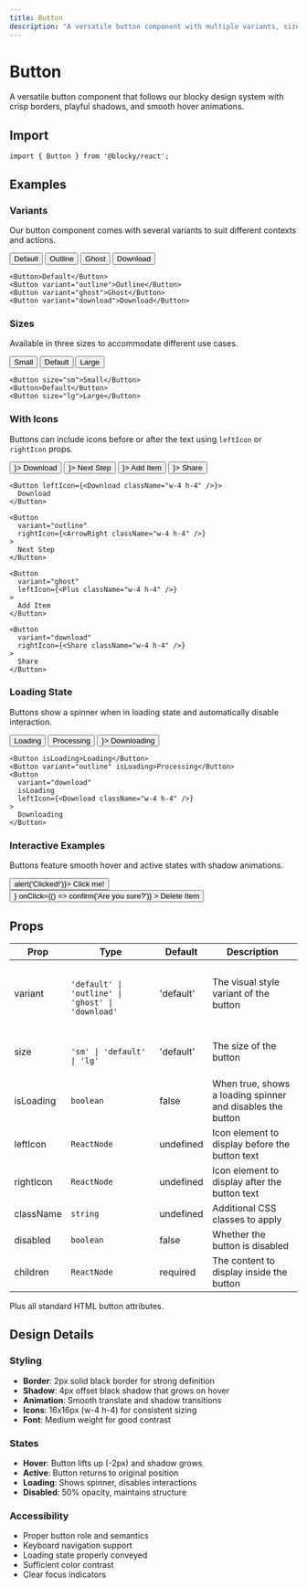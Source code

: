 ```yaml
---
title: Button
description: "A versatile button component with multiple variants, sizes, and icon support."
---
```



# Button

A versatile button component that follows our blocky design system with crisp borders, playful shadows, and smooth hover animations.

## Import

```tsx
import { Button } from '@blocky/react';
```

## Examples

### Variants

Our button component comes with several variants to suit different contexts and actions.

<div className="not-prose flex flex-wrap gap-4 [&>button]:min-w-[120px]">
  <Button>
    Default
  </Button>
  <Button variant="outline">
    Outline
  </Button>
  <Button variant="ghost">
    Ghost
  </Button>
  <Button variant="download">
    Download
  </Button>
</div>

```tsx
<Button>Default</Button>
<Button variant="outline">Outline</Button>
<Button variant="ghost">Ghost</Button>
<Button variant="download">Download</Button>
```

### Sizes

Available in three sizes to accommodate different use cases.

<div className="not-prose flex flex-wrap items-center gap-4">
  <Button size="sm">
    Small
  </Button>
  <Button>
    Default
  </Button>
  <Button size="lg">
    Large
  </Button>
</div>

```tsx
<Button size="sm">Small</Button>
<Button>Default</Button>
<Button size="lg">Large</Button>
```

### With Icons

Buttons can include icons before or after the text using `leftIcon` or `rightIcon` props.

<div className="not-prose flex flex-wrap gap-4">
  <Button leftIcon={<Download className="w-4 h-4" />}>
    Download
  </Button>
  <Button variant="outline" rightIcon={<ArrowRight className="w-4 h-4" />}>
    Next Step
  </Button>
  <Button variant="ghost" leftIcon={<Plus className="w-4 h-4" />}>
    Add Item
  </Button>
  <Button variant="download" rightIcon={<Share className="w-4 h-4" />}>
    Share
  </Button>
</div>

```tsx
<Button leftIcon={<Download className="w-4 h-4" />}>
  Download
</Button>

<Button 
  variant="outline" 
  rightIcon={<ArrowRight className="w-4 h-4" />}
>
  Next Step
</Button>

<Button 
  variant="ghost" 
  leftIcon={<Plus className="w-4 h-4" />}
>
  Add Item
</Button>

<Button 
  variant="download" 
  rightIcon={<Share className="w-4 h-4" />}
>
  Share
</Button>
```

### Loading State

Buttons show a spinner when in loading state and automatically disable interaction.

<div className="not-prose flex flex-wrap gap-4">
  <Button isLoading>
    Loading
  </Button>
  <Button variant="outline" isLoading>
    Processing
  </Button>
  <Button variant="download" isLoading leftIcon={<Download className="w-4 h-4" />}>
    Downloading
  </Button>
</div>

```tsx
<Button isLoading>Loading</Button>
<Button variant="outline" isLoading>Processing</Button>
<Button 
  variant="download" 
  isLoading 
  leftIcon={<Download className="w-4 h-4" />}
>
  Downloading
</Button>
```

### Interactive Examples

Buttons feature smooth hover and active states with shadow animations.

<div className="not-prose flex flex-wrap gap-4">
  <Button className="min-w-[200px]" onClick={() => alert('Clicked!')}>
    Click me!
  </Button>
  <Button 
    variant="outline"
    className="min-w-[200px]"
    leftIcon={<Trash2 className="w-4 h-4" />}
    onClick={() => confirm('Are you sure?')}
  >
    Delete Item
  </Button>
</div>

## Props

<div className="not-prose">
  <div className="rounded-lg border-2 border-border bg-card p-4 my-6 overflow-hidden">
    <div className="overflow-x-auto">
      <table className="w-full border-collapse">
        <thead>
          <tr>
            <th className="border-b-2 border-border bg-muted px-4 py-2 text-left font-bold">Prop</th>
            <th className="border-b-2 border-border bg-muted px-4 py-2 text-left font-bold min-w-[200px]">Type</th>
            <th className="border-b-2 border-border bg-muted px-4 py-2 text-left font-bold">Default</th>
            <th className="border-b-2 border-border bg-muted px-4 py-2 text-left font-bold">Description</th>
          </tr>
        </thead>
        <tbody className="divide-y divide-border">
          <tr>
            <td className="px-4 py-2 font-mono text-sm font-semibold">variant</td>
            <td className="px-4 py-2">
              <code className="text-sm text-green-600 dark:text-green-400 whitespace-nowrap">
                'default' | 'outline' | 'ghost' | 'download'
              </code>
            </td>
            <td className="px-4 py-2 font-mono text-sm">'default'</td>
            <td className="px-4 py-2">The visual style variant of the button</td>
          </tr>
          <tr>
            <td className="px-4 py-2 font-mono text-sm font-semibold">size</td>
            <td className="px-4 py-2">
              <code className="text-sm text-green-600 dark:text-green-400 whitespace-nowrap">
                'sm' | 'default' | 'lg'
              </code>
            </td>
            <td className="px-4 py-2 font-mono text-sm">'default'</td>
            <td className="px-4 py-2">The size of the button</td>
          </tr>
          <tr>
            <td className="px-4 py-2 font-mono text-sm font-semibold">isLoading</td>
            <td className="px-4 py-2">
              <code className="text-sm text-green-600 dark:text-green-400">boolean</code>
            </td>
            <td className="px-4 py-2 font-mono text-sm">false</td>
            <td className="px-4 py-2">When true, shows a loading spinner and disables the button</td>
          </tr>
          <tr>
            <td className="px-4 py-2 font-mono text-sm font-semibold">leftIcon</td>
            <td className="px-4 py-2">
              <code className="text-sm text-green-600 dark:text-green-400">ReactNode</code>
            </td>
            <td className="px-4 py-2 font-mono text-sm">undefined</td>
            <td className="px-4 py-2">Icon element to display before the button text</td>
          </tr>
          <tr>
            <td className="px-4 py-2 font-mono text-sm font-semibold">rightIcon</td>
            <td className="px-4 py-2">
              <code className="text-sm text-green-600 dark:text-green-400">ReactNode</code>
            </td>
            <td className="px-4 py-2 font-mono text-sm">undefined</td>
            <td className="px-4 py-2">Icon element to display after the button text</td>
          </tr>
          <tr>
            <td className="px-4 py-2 font-mono text-sm font-semibold">className</td>
            <td className="px-4 py-2">
              <code className="text-sm text-green-600 dark:text-green-400">string</code>
            </td>
            <td className="px-4 py-2 font-mono text-sm">undefined</td>
            <td className="px-4 py-2">Additional CSS classes to apply</td>
          </tr>
          <tr>
            <td className="px-4 py-2 font-mono text-sm font-semibold">disabled</td>
            <td className="px-4 py-2">
              <code className="text-sm text-green-600 dark:text-green-400">boolean</code>
            </td>
            <td className="px-4 py-2 font-mono text-sm">false</td>
            <td className="px-4 py-2">Whether the button is disabled</td>
          </tr>
          <tr>
            <td className="px-4 py-2 font-mono text-sm font-semibold">children</td>
            <td className="px-4 py-2">
              <code className="text-sm text-green-600 dark:text-green-400">ReactNode</code>
            </td>
            <td className="px-4 py-2 font-mono text-sm">required</td>
            <td className="px-4 py-2">The content to display inside the button</td>
          </tr>
        </tbody>
      </table>
    </div>
    <div className="mt-4 text-sm text-muted-foreground">
      Plus all standard HTML button attributes.
    </div>
  </div>
</div>

## Design Details

### Styling

- **Border**: 2px solid black border for strong definition
- **Shadow**: 4px offset black shadow that grows on hover
- **Animation**: Smooth translate and shadow transitions
- **Icons**: 16x16px (w-4 h-4) for consistent sizing
- **Font**: Medium weight for good contrast

### States

- **Hover**: Button lifts up (-2px) and shadow grows
- **Active**: Button returns to original position
- **Loading**: Shows spinner, disables interactions
- **Disabled**: 50% opacity, maintains structure

### Accessibility

- Proper button role and semantics
- Keyboard navigation support
- Loading state properly conveyed
- Sufficient color contrast
- Clear focus indicators